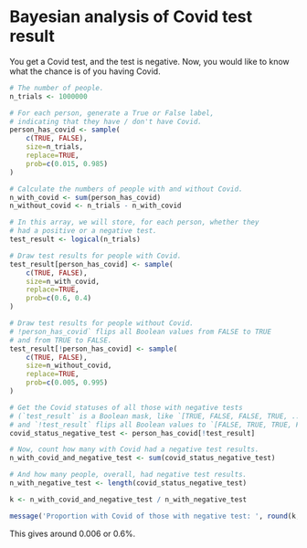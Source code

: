 # Bayesian analysis of Covid test result


You get a Covid test, and the test is negative. Now, you would like to
know what the chance is of you having Covid.

```r
# The number of people.
n_trials <- 1000000

# For each person, generate a True or False label,
# indicating that they have / don't have Covid.
person_has_covid <- sample(
    c(TRUE, FALSE),
    size=n_trials,
    replace=TRUE,
    prob=c(0.015, 0.985)
)

# Calculate the numbers of people with and without Covid.
n_with_covid <- sum(person_has_covid)
n_without_covid <- n_trials - n_with_covid

# In this array, we will store, for each person, whether they
# had a positive or a negative test.
test_result <- logical(n_trials)

# Draw test results for people with Covid.
test_result[person_has_covid] <- sample(
    c(TRUE, FALSE),
    size=n_with_covid,
    replace=TRUE,
    prob=c(0.6, 0.4)
)

# Draw test results for people without Covid.
# !person_has_covid` flips all Boolean values from FALSE to TRUE
# and from TRUE to FALSE.
test_result[!person_has_covid] <- sample(
    c(TRUE, FALSE),
    size=n_without_covid,
    replace=TRUE,
    prob=c(0.005, 0.995)
)

# Get the Covid statuses of all those with negative tests
# (`test_result` is a Boolean mask, like `[TRUE, FALSE, FALSE, TRUE, ...]`,
# and `!test_result` flips all Boolean values to `[FALSE, TRUE, TRUE, FALSE, ...]`.
covid_status_negative_test <- person_has_covid[!test_result]

# Now, count how many with Covid had a negative test results.
n_with_covid_and_negative_test <- sum(covid_status_negative_test)

# And how many people, overall, had negative test results.
n_with_negative_test <- length(covid_status_negative_test)

k <- n_with_covid_and_negative_test / n_with_negative_test

message('Proportion with Covid of those with negative test: ', round(k, 4))
```

This gives around 0.006 or 0.6%.
